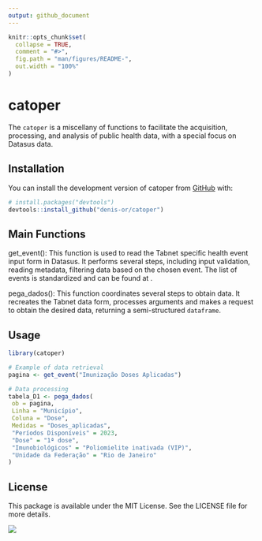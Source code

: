 ```yaml
---
output: github_document
---
```


<!-- README.md is generated from README.Rmd. Please edit that file -->

```r
knitr::opts_chunk$set(
  collapse = TRUE,
  comment = "#>",
  fig.path = "man/figures/README-",
  out.width = "100%"
)
```

# catoper

<!-- badges: start -->
<!-- badges: end -->

The `catoper` is a miscellany of functions to facilitate the acquisition,
processing, and analysis of public health data, with a special focus on Datasus data.

## Installation

You can install the development version of catoper from
[GitHub](https://github.com/) with:

``` r
# install.packages("devtools")
devtools::install_github("denis-or/catoper")
```
## Main Functions

get_event(): This function is used to read the Tabnet specific health event input form in Datasus. It performs several steps, including input validation, reading metadata, filtering data based on the chosen event. The list of events is standardized and can be found at .

pega_dados(): This function coordinates several steps to obtain data. It recreates the Tabnet data form, processes arguments and makes a request to obtain the desired data, returning a semi-structured `dataframe`.


## Usage

```r
library(catoper)

# Example of data retrieval
pagina <- get_event("Imunização Doses Aplicadas")

# Data processing
tabela_D1 <- pega_dados(
 ob = pagina,
 Linha = "Município",
 Coluna = "Dose",
 Medidas = "Doses_aplicadas",
 "Períodos Disponíveis" = 2023,
 "Dose" = "1ª dose",
 "Imunobiológicos" = "Poliomielite inativada (VIP)",
 "Unidade da Federação" = "Rio de Janeiro"
)

```

## License
This package is available under the MIT License. See the LICENSE file for more details.

![](man/figures/figure_1.png)

